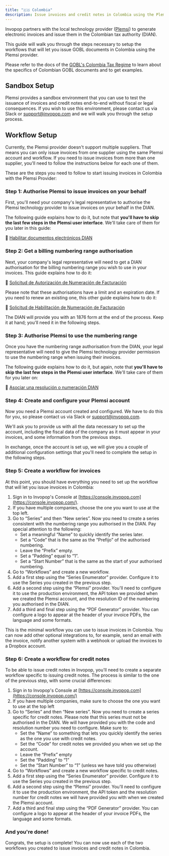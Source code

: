 ```yaml
---
title: "🇨🇴 Colombia"
description: Issue invoices and credit notes in Colombia using the Plemsi provider.
---
```


Invopop partners with the local technology provider ([Plemsi](https://plemsi.com)) to generate electronic invoices and issue them in the Colombian tax authority (DIAN).

This guide will walk you through the steps necessary to setup the workflows that will let you issue GOBL documents in Colombia using the Plemsi provider.

Please refer to the docs of the [GOBL's Colombia Tax Regime](https://github.com/invopop/gobl/blob/main/regimes/co/README.md) to learn about the specifics of Colombian GOBL documents and to get examples.

## Sandbox Setup

Plemsi provides a sandbox environment that you can use to test the issuance of invoices and credit notes end-to-end without fiscal or legal consequences. If you wish to use this environment, please contact us via Slack or [support@invopop.com](mailto:support@invopop.com) and we will walk you through the setup process.

## Workflow Setup

<Note>
Currently, the Plemsi provider doesn't support multiple suppliers. That means you can only issue invoices from one supplier using the same Plemsi account and workflow. If you need to issue invoices from more than one supplier, you'll need to follow the instructions below for each one of them.
</Note>

These are the steps you need to follow to start issuing invoices in Colombia with the Plemsi Provider:

### Step 1: Authorise Plemsi to issue invoices on your behalf

First, you'll need your company's legal representative to authorise the Plemsi technology provider to issue invoices on your behalf in the DIAN.

The following guide explains how to do it, but note that **you'll have to skip the last few steps in the Plemsi user interface**. We'll take care of them for you later in this guide:

📘 [Habilitar documentos electrónicos DIAN](https://ayuda.plemsi.com/docs/tutoriales/configuracion/habilitar-documentos-electronicos-dian/)

### Step 2: Get a billing numbering range authorisation

Next, your company's legal representative will need to get a DIAN authorisation for the billing numbering range you wish to use in your invoices. This guide explains how to do it:

📘 [Solicitud de Autorización de Numeración de Facturación](https://www.dian.gov.co/impuestos/factura-electronica/Documents/Numeracion2022-AutorizacionF.pdf)

Please note that these authorisations have a limit and an expiration date. If you need to renew an existing one, this other guide explains how to do it:

📘 [Solicitud de Habilitación de Numeración de Facturación](https://www.dian.gov.co/impuestos/factura-electronica/Documents/Numeracion2022-Habilitacion-F.pdf)

The DIAN will provide you with an 1876 form at the end of the process. Keep it at hand; you'll need it in the following steps.

### Step 3: Authorise Plemsi to use the numbering range

Once you have the numbering range authorisation from the DIAN, your legal representative will need to give the Plemsi technology provider permission to use the numbering range when issuing their invoices.

The following guide explains how to do it, but again, note that **you'll have to skip the last few steps in the Plemsi user interface**. We'll take care of them for you later on:

📘 [Asociar una resolución o numeración DIAN](https://ayuda.plemsi.com/docs/tutoriales/configuracion/registrar-resolucion-dian/)

### Step 4: Create and configure your Plemsi account

Now you need a Plemsi account created and configured. We have to do this for you, so please contact us via Slack or [support@invopop.com](mailto:support@invopop.com).

We'll ask you to provide us with all the data necessary to set up the account, including the fiscal data of the company as it must appear in your invoices, and some information from the previous steps.

In exchange, once the account is set up, we will give you a couple of additional configuration settings that you'll need to complete the setup in the following steps.

### Step 5: Create a workflow for invoices

At this point, you should have everything you need to set up the workflow that will let you issue invoices in Colombia:

1. Sign in to Invopop's Console at [https://console.invopop.com](https://console.invopop.com/).
2. If you have multiple companies, choose the one you want to use at the top left.
3. Go to “Series” and then “New series”. Now you need to create a series consistent with the numbering range you authorised in the DIAN. Pay special attention to the following:
    - Set a meaningful “Name” to quickly identify the series later.
    - Set a “Code” that is the same as the “Prefijo” of the authorised numbering.
    - Leave the “Prefix” empty.
    - Set a “Padding” equal to “1”.
    - Set a “Start Number” that is the same as the start of your authorised numbering.
4. Go to “Workflows” and create a new workflow.
5. Add a first step using the “Series Enumerator” provider. Configure it to use the Series you created in the previous step.
6. Add a second step using the “Plemsi” provider. You'll need to configure it to use the production environment, the API token we provided when we created the Plemsi account, and the resolution ID of the numbering you authorised in the DIAN.
7. Add a third and final step using the “PDF Generator” provider. You can configure a logo to appear at the header of your invoice PDFs, the language and some formats.

This is the minimal workflow you can use to issue invoices in Colombia. You can now add other optional integrations to, for example, send an email with the invoice, notify another system with a webhook or upload the invoices to a Dropbox account.

### Step 6: Create a workflow for credit notes

To be able to issue credit notes in Invopop, you'll need to create a separate workflow specific to issuing credit notes. The process is similar to the one of the previous step, with some crucial differences:

1. Sign in to Invopop's Console at [https://console.invopop.com](https://console.invopop.com/)
2. If you have multiple companies, make sure to choose the one you want to use at the top left
3. Go to “Series” and then “New series”. Now you need to create a series specific for credit notes. Please note that this series must not be authorised in the DIAN. We will have provided you with the code and resolution number you need to configure. Make sure to:
    - Set the “Name” to something that lets you quickly identify the series as the one you use with credit notes.
    - Set the “Code” for credit notes we provided you when we set up the account.
    - Leave the “Prefix” empty
    - Set the “Padding” to “1”
    - Set the “Start Number” to “1” (unless we have told you otherwise)
4. Go to “Workflows” and create a new workflow specific to credit notes.
5. Add a first step using the “Series Enumerator” provider. Configure it to use the Series you created in the previous step.
6. Add a second step using the “Plemsi” provider. You'll need to configure it to use the production environment, the API token and the resolution number for credit notes we will have provided you with when we created the Plemsi account.
7. Add a third and final step using the “PDF Generator” provider. You can configure a logo to appear at the header of your invoice PDFs, the language and some formats.

### And you're done!

Congrats, the setup is complete! You can now use each of the two workflows you created to issue invoices and credit notes in Colombia.
